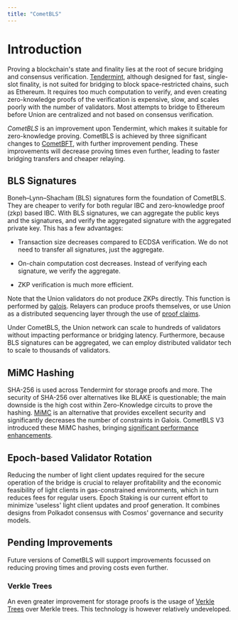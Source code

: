 ```yaml
---
title: "CometBLS"
---
```



# Introduction

Proving a blockchain's state and finality lies at the root of secure bridging and consensus verification.
[Tendermint](https://github.com/cometbft/cometbft), although designed for fast, single-slot finality, is not suited for bridging to block space-restricted chains, such as Ethereum.
It requires too much computation to verify, and even creating zero-knowledge proofs of the verification is expensive, slow, and scales poorly with the number of validators.
Most attempts to bridge to Ethereum before Union are centralized and not based on consensus verification.

_CometBLS_ is an improvement upon Tendermint, which makes it suitable for zero-knowledge proving.
CometBLS is achieved by three significant changes to [CometBFT](https://github.com/cometbft/cometbft), with further improvement pending.
These improvements will decrease proving times even further, leading to faster bridging transfers and cheaper relaying.

## BLS Signatures

Boneh–Lynn–Shacham (BLS) signatures form the foundation of CometBLS.
They are cheaper to verify for both regular IBC and zero-knowledge proof (zkp) based IBC.
With BLS signatures, we can aggregate the public keys and the signatures, and verify the aggregated signature with the aggregated private key.
This has a few advantages:

- Transaction size decreases compared to ECDSA verification. We do not need to transfer all signatures, just the aggregate.

- On-chain computation cost decreases. Instead of verifying each signature, we verify the aggregate.

- ZKP verification is much more efficient.

Note that the Union validators do not produce ZKPs directly. This function is performed by [galois](/docs/architecture/galois/).
Relayers can produce proofs themselves, or use Union as a distributed sequencing layer through the use of [proof claims](https://github.com/unionlabs/union/discussions/41).

Under CometBLS, the Union network can scale to hundreds of validators without impacting performance or bridging latency.
Furthermore, because BLS signatures can be aggregated, we can employ distributed validator tech to scale to thousands of validators.

## MiMC Hashing

SHA-256 is used across Tendermint for storage proofs and more.
The security of SHA-256 over alternatives like BLAKE is questionable; the main downside is the high cost within Zero-Knowledge circuits to prove the hashing. [MiMC](https://eprint.iacr.org/2016/492.pdf) is an alternative that provides excellent security and significantly decreases the number of constraints in Galois. CometBLS V3 introduced these MiMC hashes, bringing [significant performance enhancements](https://unionlabs.github.io/galois-benchmark/).

## Epoch-based Validator Rotation

Reducing the number of light client updates required for the secure operation of the bridge is crucial to relayer profitability and the economic feasibility of light clients in gas-constrained environments, which in turn reduces fees for regular users.
Epoch Staking is our current effort to minimize 'useless' light client updates and proof generation. It combines designs from Polkadot consensus with Cosmos' governance and security models.

## Pending Improvements

Future versions of CometBLS will support improvements focussed on reducing proving times and proving costs even further.

### Verkle Trees

An even greater improvement for storage proofs is the usage of [Verkle Trees](https://math.mit.edu/research/highschool/primes/materials/2018/Kuszmaul.pdf) over Merkle trees. This technology is however relatively undeveloped.
